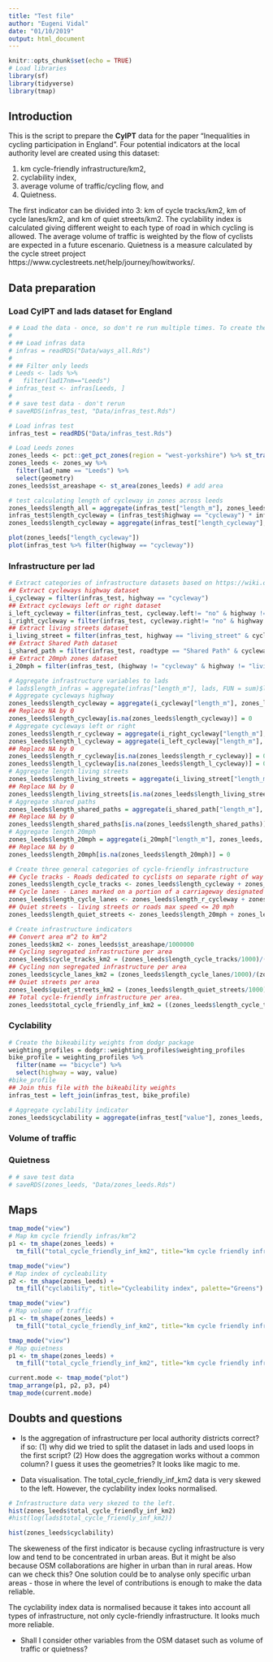 ```yaml
---
title: "Test file"
author: "Eugeni Vidal"
date: "01/10/2019"
output: html_document
---
```


```r
knitr::opts_chunk$set(echo = TRUE)
# Load libraries
library(sf)
library(tidyverse)
library(tmap)
```

## Introduction
  
This is the script to prepare the **CyIPT** data for the paper "Inequalities in cycling participation in England". Four potential indicators at the local authority level are created using this dataset: 

(1) km cycle-friendly infrastructure/km2, 
(2) cyclability index, 
(3) average volume of traffic/cycling flow, and 
(4) Quietness.

The first indicator can be divided into 3: km of cycle tracks/km2, km of cycle lanes/km2, and km of quiet streets/km2. The cyclability index is calculated giving different weight to each type of road in which cycling is allowed. The average volume of traffic is weighted by the flow of cyclists are expected in a future escenario. Quietness is a measure calculated by the cycle street project https://www.cyclestreets.net/help/journey/howitworks/.

## Data preparation

### Load CyIPT and lads dataset for England

```r
# # Load the data - once, so don't re run multiple times. To create the original file replace infras_test and zones_leeds by infras and lads repsectively.
#
# ## Load infras data
# infras = readRDS("Data/ways_all.Rds")
# 
# ## Filter only leeds
# Leeds <- lads %>%
#   filter(lad17nm=="Leeds")
# infras_test <- infras[Leeds, ]
# 
# # save test data - don't rerun
# saveRDS(infras_test, "Data/infras_test.Rds")
```

```r
# Load infras test
infras_test = readRDS("Data/infras_test.Rds")

# Load Leeds zones
zones_leeds <- pct::get_pct_zones(region = "west-yorkshire") %>% st_transform(27700)
zones_leeds <- zones_wy %>% 
  filter(lad_name == "Leeds") %>% 
  select(geometry)
zones_leeds$st_areashape <- st_area(zones_leeds) # add area

# test calculating length of cycleway in zones across leeds
zones_leeds$length_all = aggregate(infras_test["length_m"], zones_leeds, FUN = sum)$length_m
infras_test$length_cycleway = (infras_test$highway == "cycleway") * infras_test$length_m
zones_leeds$length_cycleway = aggregate(infras_test["length_cycleway"], zones_leeds, FUN = sum)$length_cycleway

plot(zones_leeds["length_cycleway"])
plot(infras_test %>% filter(highway == "cycleway"))
```

### Infrastructure per lad

```r
# Extract categories of infrastructure datasets based on https://wiki.openstreetmap.org/wiki/Bicycle#cite_note-anyroad-1. 
## Extract cycleways highway dataset
i_cycleway = filter(infras_test, highway == "cycleway")
## Extract cycleways left or right dataset
i_left_cycleway = filter(infras_test, cycleway.left!= "no" & highway !="cycleway")
i_right_cycleway = filter(infras_test, cycleway.right!= "no" & highway !="cycleway") 
## Extract living streets dataset
i_living_street = filter(infras_test, highway == "living_street" & cycleway.right == "no" & cycleway.left == "no")
## Extract Shared Path dataset
i_shared_path = filter(infras_test, roadtype == "Shared Path" & cycleway.right == "no" & cycleway.left == "no")
## Extract 20mph zones dataset
i_20mph = filter(infras_test, (highway != "cycleway" & highway != "living_street" & roadtype != "Shared Path" & cycleway.left == "no" & cycleway.right == "no") &  maxspeed <= "20")
```

```r
# Aggregate infrastructure variables to lads
# lads$length_infras = aggregate(infras["length_m"], lads, FUN = sum)$length_m
# Aggregate cycleways highway
zones_leeds$length_cycleway = aggregate(i_cycleway["length_m"], zones_leeds, FUN = sum)$length_m
## Replace NA by 0
zones_leeds$length_cycleway[is.na(zones_leeds$length_cycleway)] = 0
# Aggregate cycleways left or right
zones_leeds$length_r_cycleway = aggregate(i_right_cycleway["length_m"], zones_leeds, FUN = sum)$length_m
zones_leeds$length_l_cycleway = aggregate(i_left_cycleway["length_m"], zones_leeds, FUN = sum)$length_m
## Replace NA by 0
zones_leeds$length_r_cycleway[is.na(zones_leeds$length_r_cycleway)] = 0
zones_leeds$length_l_cycleway[is.na(zones_leeds$length_l_cycleway)] = 0
# Aggregate length living streets
zones_leeds$length_living_streets = aggregate(i_living_street["length_m"], zones_leeds, FUN = sum)$length_m
## Replace NA by 0
zones_leeds$length_living_streets[is.na(zones_leeds$length_living_streets)] = 0
# Aggregate shared paths
zones_leeds$length_shared_paths = aggregate(i_shared_path["length_m"], zones_leeds, FUN = sum)$length_m
## Replace NA by 0
zones_leeds$length_shared_paths[is.na(zones_leeds$length_shared_paths)] = 0
# Aggregate length 20mph
zones_leeds$length_20mph = aggregate(i_20mph["length_m"], zones_leeds, FUN = sum)$length_m
## Replace NA by 0
zones_leeds$length_20mph[is.na(zones_leeds$length_20mph)] = 0
```

```r
# Create three general categories of cycle-friendly infrastructure
## Cycle tracks - Roads dedicated to cyclists on separate right of way
zones_leeds$length_cycle_tracks <- zones_leeds$length_cycleway + zones_leeds$length_shared_paths
## Cycle lanes - Lanes marked on a portion of a carriageway designated for cyclist use
zones_leeds$length_cycle_lanes <- zones_leeds$length_r_cycleway + zones_leeds$length_l_cycleway
## Quiet streets - living streets or roads max speed <= 20 mph
zones_leeds$length_quiet_streets <- zones_leeds$length_20mph + zones_leeds$length_living_streets
```

```r
# Create infrastructure indicators
## Convert area m^2 to km^2
zones_leeds$km2 <- zones_leeds$st_areashape/1000000
## Cycling segregated infrastructure per area
zones_leeds$cycle_tracks_km2 = (zones_leeds$length_cycle_tracks/1000)/(zones_leeds$km2)
## Cycling non segregated infrastructure per area
zones_leeds$cycle_lanes_km2 = (zones_leeds$length_cycle_lanes/1000)/(zones_leeds$km2)
## Quiet streets per area
zones_leeds$quiet_streets_km2 = (zones_leeds$length_quiet_streets/1000)/(zones_leeds$km2)
## Total cycle-friendly infrastructure per area.
zones_leeds$total_cycle_friendly_inf_km2 = ((zones_leeds$length_cycle_tracks + zones_leeds$length_cycle_lanes + zones_leeds$length_quiet_streets)/1000)/(zones_leeds$km2)
```

### Cyclability

```r
# Create the bikeability weights from dodgr package
weighting_profiles = dodgr::weighting_profiles$weighting_profiles
bike_profile = weighting_profiles %>%
  filter(name == "bicycle") %>%
  select(highway = way, value)
#bike_profile
## Join this file with the bikeability weights
infras_test = left_join(infras_test, bike_profile)
```

```r
# Aggregate cyclability indicator
zones_leeds$cyclability = aggregate(infras_test["value"], zones_leeds, na.rm = TRUE, FUN = mean)$value
```

### Volume of traffic

### Quietness



```r
# # save test data
# saveRDS(zones_leeds, "Data/zones_leeds.Rds")
```

## Maps

```r
tmap_mode("view")
# Map km cycle friendly infras/km^2
p1 <- tm_shape(zones_leeds) +
  tm_fill("total_cycle_friendly_inf_km2", title="km cycle friendly infras/km2", breaks=c(seq(0, 10, by=2.5), Inf), palette="Blues")
```

```r
tmap_mode("view")
# Map index of cycleability
p2 <- tm_shape(zones_leeds) +
  tm_fill("cyclability", title="Cycleability index", palette="Greens")
```

```r
tmap_mode("view")
# Map volume of traffic
p1 <- tm_shape(zones_leeds) +
  tm_fill("total_cycle_friendly_inf_km2", title="km cycle friendly infras/km2", breaks=c(seq(0, 10, by=2.5), Inf), palette="Blues")
```

```r
tmap_mode("view")
# Map quietness
p1 <- tm_shape(zones_leeds) +
  tm_fill("total_cycle_friendly_inf_km2", title="km cycle friendly infras/km2", breaks=c(seq(0, 10, by=2.5), Inf), palette="Blues")
```

```r
current.mode <- tmap_mode("plot")
tmap_arrange(p1, p2, p3, p4)
tmap_mode(current.mode) 
```

## Doubts and questions

- Is the aggregation of infrastructure per local authority districts correct? if so: (1) why did we tried to split the dataset in lads and used loops in the first script? (2) How does the aggregation works without a common column? I guess it uses the geometries? It looks like magic to me. 

- Data visualisation. The total_cycle_friendly_inf_km2 data is very skewed to the left. However, the cyclability index looks normalised. 

```r
# Infrastructure data very skezed to the left. 
hist(zones_leeds$total_cycle_friendly_inf_km2)
#hist(log(lads$total_cycle_friendly_inf_km2))
```

```r
hist(zones_leeds$cyclability)
```

The skeweness of the first indicator is because cycling infrastructure is very low and tend to be concentrated in urban areas. But it might be also because OSM collaborations are higher in urban than in rural areas. How can we check this? One solution could be to analyse only specific urban areas - those in where the level of contributions is enough to make the data reliable.

The cyclability index data is normalised because it takes into account all types of infrastructure, not only cycle-friendly infrastructure. It looks much more reliable.
  
- Shall I consider other variables from the OSM dataset such as volume of traffic or quietness? 


